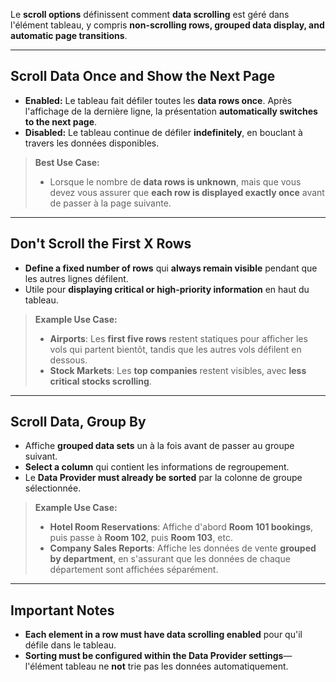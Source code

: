Le **scroll options** définissent comment **data scrolling** est géré dans l'élément tableau, y compris **non-scrolling rows, grouped data display, and automatic page transitions**.

***

## **Scroll Data Once and Show the Next Page**

* **Enabled:** Le tableau fait défiler toutes les **data rows once**. Après l'affichage de la dernière ligne, la présentation **automatically switches to the next page**.
* **Disabled:** Le tableau continue de défiler **indefinitely**, en bouclant à travers les données disponibles.

> **Best Use Case:**
>
> * Lorsque le nombre de **data rows is unknown**, mais que vous devez vous assurer que **each row is displayed exactly once** avant de passer à la page suivante.

***

## **Don't Scroll the First X Rows**

* **Define a fixed number of rows** qui **always remain visible** pendant que les autres lignes défilent.
* Utile pour **displaying critical or high-priority information** en haut du tableau.

> **Example Use Case:**
>
> * **Airports**: Les **first five rows** restent statiques pour afficher les vols qui partent bientôt, tandis que les autres vols défilent en dessous.
> * **Stock Markets**: Les **top companies** restent visibles, avec **less critical stocks scrolling**.

***

## **Scroll Data, Group By**

* Affiche **grouped data sets** un à la fois avant de passer au groupe suivant.
* **Select a column** qui contient les informations de regroupement.
* Le **Data Provider must already be sorted** par la colonne de groupe sélectionnée.

> **Example Use Case:**
>
> * **Hotel Room Reservations**: Affiche d'abord **Room 101 bookings**, puis passe à **Room 102**, puis **Room 103**, etc.
> * **Company Sales Reports**: Affiche les données de vente **grouped by department**, en s'assurant que les données de chaque département sont affichées séparément.

***

## **Important Notes**

* **Each element in a row must have data scrolling enabled** pour qu'il défile dans le tableau.
* **Sorting must be configured within the Data Provider settings**—l'élément tableau ne **not** trie pas les données automatiquement.
